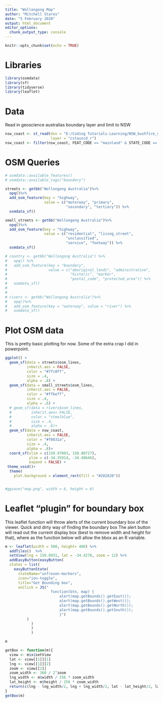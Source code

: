 ```yaml
---
title: "Wollongong Map"
author: "Mitchell Stares"
date: "5 February 2020"
output: html_document
editor_options: 
  chunk_output_type: console
---
```


```r
knitr::opts_chunk$set(echo = TRUE)
```

# Libraries

```R
library(osmdata)
library(sf)
library(tidyverse)
library(leaflet)
```

# Data

Read in geoscience australias boundary layer and limit to NSW
```r
nsw_coast <- st_read(dsn = "E:/Coding Tutorials-Learning/NSW_bushfire_mapping/vegetationnswextantnativevegetationv2",
                     layer = "cstauscd_r")
nsw_coast <- filter(nsw_coast, FEAT_CODE == "mainland" & STATE_CODE == 3) #filter the australian wide map to NSW
```

# OSM Queries

```r
# osmdata::available_features()
# osmdata::available_tags("boundary")

streets <- getbb("Wollongong Australia")%>%
  opq()%>%
  add_osm_feature(key = "highway", 
                  value = c("motorway", "primary", 
                            "secondary", "tertiary")) %>%
  osmdata_sf()

small_streets <- getbb("Wollongong Australia")%>%
  opq()%>%
  add_osm_feature(key = "highway", 
                  value = c("residential", "living_street",
                            "unclassified",
                            "service", "footway")) %>%
  osmdata_sf()

# country <- getbb("Wollongong Australia") %>%
#   opq() %>%
#   add_osm_feature(key = "boundary",
#                   value = c("aboriginal_lands", "administrative",
#                             "historic", "marker",
#                             "postal_code", "protected_area")) %>%
#   osmdata_sf()
# 
# 
# rivers <- getbb("Wollongong Australia")%>%
#   opq()%>%
#   add_osm_feature(key = "waterway", value = "river") %>%
#   osmdata_sf()

```

# Plot OSM data

This is pretty basic plotting for now. Some of the extra crap I did in powerpoint. 
```r

ggplot() +
  geom_sf(data = streets$osm_lines,
          inherit.aes = FALSE,
          color = "#7fc0ff",
          size = .4,
          alpha = .8) +
  geom_sf(data = small_streets$osm_lines,
          inherit.aes = FALSE,
          color = "#ffbe7f",
          size = .4,
          alpha = .6) +
  # geom_sf(data = rivers$osm_lines,
  #         inherit.aes= FALSE,
  #         color = "steelblue",
  #         size = .4,
  #         alpha = .6)+
  geom_sf(data = nsw_coast,
          inherit.aes = FALSE,
          color = "#f0831a",
          size = .4,
          alpha = .8)+
  coord_sf(xlim = c(150.97893, 150.80727),
           ylim = c(-34.35914, -34.49646),
           expand = FALSE) +
 theme_void()+
  theme(
    plot.background = element_rect(fill = "#282828"))


#ggsave("map.png", width = 6, height = 6)
```


# Leaflet "plugin" for boundary box

This leaflet function will throw alerts of the current boundary box of the viewer. Quick and dirty way of finding the boundary box
The alert button will read out the current display box (best to remove width and height for that), where as the function below will allow the bbox as an R variable. 
```r
m <- leaflet(width = 500, height= 400) %>% 
  addTiles()  %>% 
  setView(lng = 150.8931, lat = -34.4278, zoom = 12) %>%
  addEasyButton(easyButton(
  states = list(
    easyButtonState(
      stateName="unfrozen-markers",
      icon="ion-toggle",
      title="Get Bounding box",
      onClick = JS("
                     function(btn, map) {
                         alert(map.getBounds().getEast());
                         alert(map.getBounds().getWest());
                         alert(map.getBounds().getNorth());
                         alert(map.getBounds().getSouth());
                         }")
          )
            )
            )
            )

m

getBox <- function(m){
  view <- m$x$setView
  lat <- view[[1]][1]
  lng <- view[[1]][2]
  zoom <- view[[2]]
  zoom_width <- 360 / 2^zoom
  lng_width <- m$width / 256 * zoom_width
  lat_height <- m$height / 256 * zoom_width
  return(c(lng - lng_width/2, lng + lng_width/2, lat - lat_height/2, lat + lat_height/2))
}
getBox(m)

```
